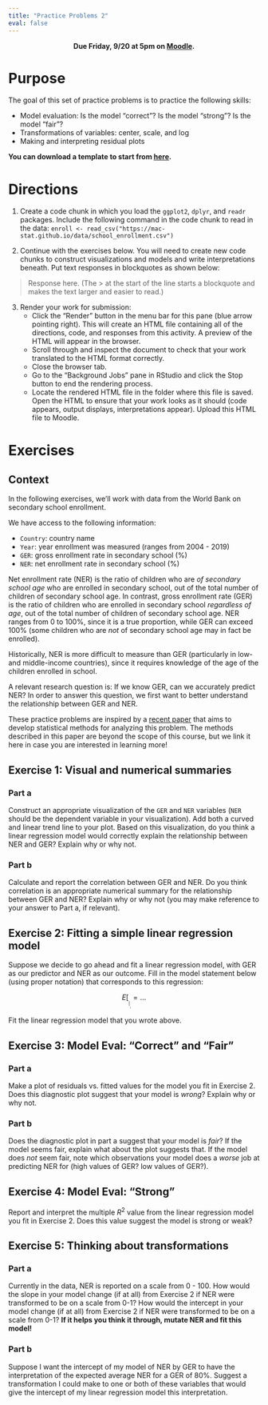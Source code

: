 ```yaml
---
title: "Practice Problems 2"
eval: false
---
```


<center>
**Due Friday, 9/20 at 5pm on [Moodle](https://moodle.macalester.edu/mod/assign/view.php?id=135801).**
</center>

# Purpose

The goal of this set of practice problems is to practice the following skills:

- Model evaluation: Is the model "correct"? Is the model "strong"? Is the model "fair"?
- Transformations of variables: center, scale, and log
- Making and interpreting residual plots

**You can download a template to start from [here](../activity_templates/pp2.qmd).**



# Directions

1. Create a code chunk in which you load the `ggplot2`, `dplyr`, and `readr` packages. Include the following command in the code chunk to read in the data: `enroll <- read_csv("https://mac-stat.github.io/data/school_enrollment.csv")`

2. Continue with the exercises below. You will need to create new code chunks to construct visualizations and models and write interpretations beneath. Put text responses in blockquotes as shown below:

> Response here. (The > at the start of the line starts a blockquote and makes the text larger and easier to read.)

3. Render your work for submission:
    - Click the "Render" button in the menu bar for this pane (blue arrow pointing right). This will create an HTML file containing all of the directions, code, and responses from this activity. A preview of the HTML will appear in the browser.
    - Scroll through and inspect the document to check that your work translated to the HTML format correctly.
    - Close the browser tab.
    - Go to the "Background Jobs" pane in RStudio and click the Stop button to end the rendering process.
    - Locate the rendered HTML file in the folder where this file is saved. Open the HTML to ensure that your work looks as it should (code appears, output displays, interpretations appear). Upload this HTML file to Moodle.



# Exercises

## Context

In the following exercises, we'll work with data from the World Bank on secondary school enrollment. 

We have access to the following information:

- `Country`: country name
- `Year`: year enrollment was measured (ranges from 2004 - 2019)
- `GER`: gross enrollment rate in secondary school (%)
- `NER`: net enrollment rate in secondary school (%)

Net enrollment rate (NER) is the ratio of children who are *of secondary school age* who are enrolled in secondary school, out of the total number of children of secondary school age. In contrast, gross enrollment rate (GER) is the ratio of children who are enrolled in secondary school *regardless of age*, out of the total number of children of secondary school age. NER ranges from 0 to 100%, since it is a true proportion, while GER can exceed 100% (some children who are *not* of secondary school age may in fact be enrolled).

Historically, NER is more difficult to measure than GER (particularly in low- and middle-income countries), since it requires knowledge of the age of the children enrolled in school. 

A relevant research question is: If we know GER, can we accurately predict NER? In order to answer this question, we first want to better understand the relationship between GER and NER.



These practice problems are inspired by a [recent paper](https://arxiv.org/pdf/2401.01872) that aims to develop statistical methods for analyzing this problem. The methods described in this paper are beyond the scope of this course, but we link it here in case you are interested in learning more!


## Exercise 1: Visual and numerical summaries

### Part a

Construct an appropriate visualization of the `GER` and `NER` variables (`NER` should be the dependent variable in your visualization). Add both a curved and linear trend line to your plot. Based on this visualization, do you think a linear regression model would correctly explain the relationship between NER and GER? Explain why or why not.

### Part b

Calculate and report the correlation between GER and NER. Do you think correlation is an appropriate numerical summary for the relationship between GER and NER? Explain why or why not (you may make reference to your answer to Part a, if relevant).

## Exercise 2: Fitting a simple linear regression model

Suppose we decide to go ahead and fit a linear regression model, with GER as our predictor and NER as our outcome. Fill in the model statement below (using proper notation) that corresponds to this regression:

$$
E[___ | ___] = ...
$$

Fit the linear regression model that you wrote above.

## Exercise 3: Model Eval: "Correct" and "Fair"

### Part a

Make a plot of residuals vs. fitted values for the model you fit in Exercise 2. Does this diagnostic plot suggest that your model is *wrong*? Explain why or why not.

### Part b

Does the diagnostic plot in part a suggest that your model is *fair*? If the model seems fair, explain what about the plot suggests that. If the model does *not* seem fair, note which observations your model does a *worse* job at predicting NER for (high values of GER? low values of GER?).

## Exercise 4: Model Eval: "Strong"

Report and interpret the multiple $R^2$ value from the linear regression model you fit in Exercise 2. Does this value suggest the model is strong or weak?


## Exercise 5: Thinking about transformations

### Part a

Currently in the data, NER is reported on a scale from 0 - 100. How would the slope in your model change (if at all) from Exercise 2 if NER were transformed to be on a scale from 0-1? How would the intercept in your model change (if at all) from Exercise 2 if NER were transformed to be on a scale from 0-1? **If it helps you think it through, mutate NER and fit this model!**

### Part b

Suppose I want the intercept of my model of NER by GER to have the interpretation of the expected average NER for a GER of 80%. Suggest a transformation I could make to one or both of these variables that would give the intercept of my linear regression model this interpretation.










